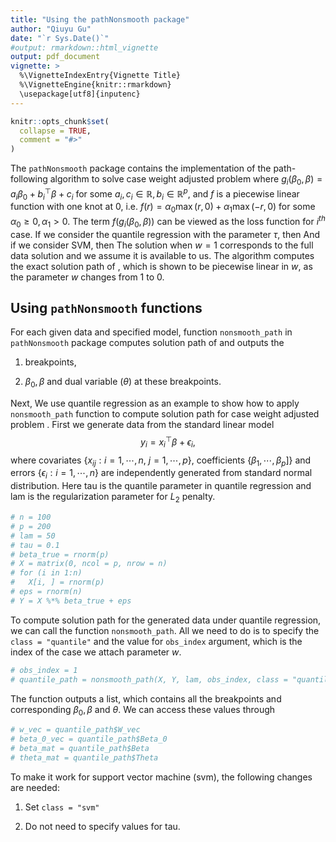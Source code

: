 ```yaml
---
title: "Using the pathNonsmooth package"
author: "Qiuyu Gu"
date: "`r Sys.Date()`"
#output: rmarkdown::html_vignette
output: pdf_document
vignette: >
  %\VignetteIndexEntry{Vignette Title}
  %\VignetteEngine{knitr::rmarkdown}
  \usepackage[utf8]{inputenc}
---
```


```r
knitr::opts_chunk$set(
  collapse = TRUE,
  comment = "#>"
)
```

The `pathNonsmooth` package contains the implementation of the path-following algorithm to solve case weight adjusted problem
\begin{equation}
	\label{eq:case_weight_adjusted_setup}
	(\beta_{0,w}, \beta_w) = \text{argmin}_{\beta_0 \in \mathbb{R}, \beta \in \mathbb{R}^{p}} \sum_{i \neq i^*} f(g_i(\beta_0, \beta)) + w f(g_{i^*}(\beta_0, \beta)) + \frac{\lambda}{2} \|\beta\|_2^2,
\end{equation}
where $g_i(\beta_0, \beta) = a_i \beta_0 + b_i^{\top}\beta + c_i$ for some $a_i, c_i \in \mathbb{R}, b_i \in \mathbb{R}^p$, and $f$ is a piecewise linear function with one knot at 0, i.e. $f(r) = \alpha_0 \max(r, 0) + \alpha_1 \max(-r, 0)$  for some $\alpha_0 \ge 0, \alpha_1 > 0$. The term $f(g_i(\beta_0, \beta))$ can be viewed as the loss function for $i^{th}$ case. If we consider the quantile regression with the parameter $\tau$, then 
\begin{equation*}
	a_i = -1, b_i = -x_i, c_i = y_i, \alpha_0 = \tau, \alpha_1 = 1 - \tau.
\end{equation*}
And if we consider SVM, then
\begin{equation*}
	a_i = y_i, b_i = y_i x_i, c_i = -1, \alpha_0 = 0, \alpha_1 = 1. 
\end{equation*} 
The solution when $w = 1$ corresponds to the full data solution and we assume it is available to us. The algorithm computes the exact solution path of \eqref{eq:case_weight_adjusted_setup}, which is shown to be piecewise linear in $w$, as the parameter $w$ changes from 1 to 0.

## Using `pathNonsmooth` functions
For each given data and specified model, function `nonsmooth_path` in `pathNonsmooth` package computes solution path of \eqref{eq:case_weight_adjusted_setup} and outputs the

1. breakpoints, \

2. $\beta_0, \beta$ and dual variable ($\theta$) at these breakpoints. \

Next, We use quantile regression as an example to show how to apply `nonsmooth_path` function to compute solution path for case weight adjusted problem \eqref{eq:case_weight_adjusted_setup}. First we generate data from the standard linear model
$$
y_i = x_i^{\top} \beta + \epsilon_i,
$$
where covariates $\{x_{ij}: i = 1, \cdots, n, \ j = 1, \cdots, p\}$, coefficients $\{\beta_1, \cdots, \beta_p]\}$ and errors $\{\epsilon_i: i =1, \cdots, n\}$ are independently generated from standard normal distribution. Here tau is the quantile parameter in quantile regression and lam is the regularization parameter for $L_2$ penalty.

```r
# n = 100
# p = 200
# lam = 50
# tau = 0.1
# beta_true = rnorm(p)
# X = matrix(0, ncol = p, nrow = n)
# for (i in 1:n)
#   X[i, ] = rnorm(p)
# eps = rnorm(n)
# Y = X %*% beta_true + eps
```

To compute solution path for the generated data under quantile regression, we can call the function `nonsmooth_path`. All we need to do is to specify the `class = "quantile"` and the value for `obs_index` argument, which is the index of the case we attach parameter $w$. 
```r
# obs_index = 1
# quantile_path = nonsmooth_path(X, Y, lam, obs_index, class = "quantile", tau = tau)
```

The function outputs a list, which contains all the breakpoints and corresponding $\beta_0, \beta$ and $\theta$. We can access these values through
```r
# w_vec = quantile_path$W_vec
# beta_0_vec = quantile_path$Beta_0
# beta_mat = quantile_path$Beta
# theta_mat = quantile_path$Theta
```

To make it work for support vector machine (svm), the following changes are needed: \

1. Set `class = "svm"` \

2. Do not need to specify values for tau. \